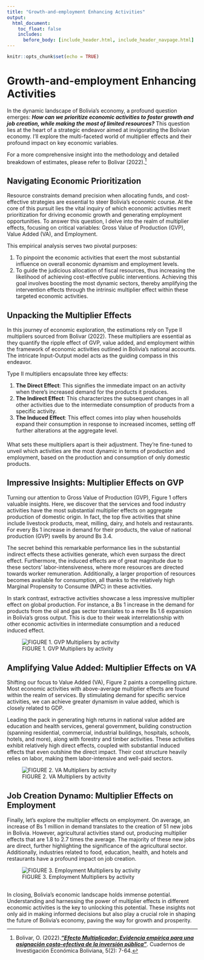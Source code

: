 ```yaml
---
title: "Growth-and-employment Enhancing Activities"
output:
  html_document:
    toc_float: false
    includes:
      before_body: [include_header.html, include_header_navpage.html]
---
```


```r
knitr::opts_chunk$set(echo = TRUE)
```

# Growth-and-employment Enhancing Activities

In the dynamic landscape of Bolivia's economy, a profound question emerges: ***How can we prioritize economic activities to foster growth and job creation, while making the most of limited resources?*** This question lies at the heart of a strategic endeavor aimed at invigorating the Bolivian economy. I'll explore the multi-faceted world of multiplier effects and their profound impact on key economic variables.

For a more comprehensive insight into the methodology and detailed breakdown of estimates, please refer to Bolivar (2022).[^1]

## Navigating Economic Prioritization

Resource constraints demand precision when allocating funds, and cost-effective strategies are essential to steer Bolivia's economic course. At the core of this pursuit lies the vital inquiry of which economic activities merit prioritization for driving economic growth and generating employment opportunities. To answer this question, I delve into the realm of multiplier effects, focusing on critical variables: Gross Value of Production (GVP), Value Added (VA), and Employment.

This empirical analysis serves two pivotal purposes:

1.  To pinpoint the economic activities that exert the most substantial influence on overall economic dynamism and employment levels.
2.  To guide the judicious allocation of fiscal resources, thus increasing the likelihood of achieving cost-effective public interventions. Achieving this goal involves boosting the most dynamic sectors, thereby amplifying the intervention effects through the intrinsic multiplier effect within these targeted economic activities.

## Unpacking the Multiplier Effects

In this journey of economic exploration, the estimations rely on Type II multipliers sourced from Bolivar (2022). These multipliers are essential as they quantify the ripple effect of GVP, value added, and employment within the framework of economic activities outlined in Bolivia's national accounts. The intricate Input-Output model acts as the guiding compass in this endeavor.

Type II multipliers encapsulate three key effects:

1.  **The Direct Effect**: This signifies the immediate impact on an activity when there's increased demand for the products it produces.
2.  **The Indirect Effect**: This characterizes the subsequent changes in all other activities due to the intermediate consumption of products from a specific activity.
3.  **The Induced Effect**: This effect comes into play when households expand their consumption in response to increased incomes, setting off further alterations at the aggregate level.


<div style="margin-bottom: 20px;"></div>
```{=tex}
\begin{equation}
    \mbox{ Type II multipliers } = \mbox{ Direct Effect } + \mbox{ Indirect Effect } + \mbox{ Induced Effect }
\end{equation}
```
<div style="margin-bottom: 20px;"></div>

What sets these multipliers apart is their adjustment. They're fine-tuned to unveil which activities are the most dynamic in terms of production and employment, based on the production and consumption of only domestic products.

## Impressive Insights: Multiplier Effects on GVP

Turning our attention to Gross Value of Production (GVP), Figure 1 offers valuable insights. Here, we discover that the services and food industry activities have the most substantial multiplier effects on aggregate production of domestic origin. In fact, the top five activities that shine include livestock products, meat, milling, dairy, and hotels and restaurants. For every Bs 1 increase in demand for their products, the value of national production (GVP) swells by around Bs 3.4.

The secret behind this remarkable performance lies in the substantial indirect effects these activities generate, which even surpass the direct effect. Furthermore, the induced effects are of great magnitude due to these sectors' labor-intensiveness, where more resources are directed towards worker remuneration. Additionally, a larger proportion of resources becomes available for consumption, all thanks to the relatively high Marginal Propensity to Consume (MPC) in these activities.

In stark contrast, extractive activities showcase a less impressive multiplier effect on global production. For instance, a Bs 1 increase in the demand for products from the oil and gas sector translates to a mere Bs 1.6 expansion in Bolivia's gross output. This is due to their weak interrelationship with other economic activities in intermediate consumption and a reduced induced effect.

![FIGURE 1. GVP Multipliers by activity](Files_multipliers/multip_gvp.png)
<div style="margin-bottom: 30px;"></div>

## Amplifying Value Added: Multiplier Effects on VA

Shifting our focus to Value Added (VA), Figure 2 paints a compelling picture. Most economic activities with above-average multiplier effects are found within the realm of services. By stimulating demand for specific service activities, we can achieve greater dynamism in value added, which is closely related to GDP.

Leading the pack in generating high returns in national value added are education and health services, general government, building construction (spanning residential, commercial, industrial buildings, hospitals, schools, hotels, and more), along with forestry and timber activities. These activities exhibit relatively high direct effects, coupled with substantial induced effects that even outshine the direct impact. Their cost structure heavily relies on labor, making them labor-intensive and well-paid sectors.  

![FIGURE 2. VA Multipliers by activity](Files_multipliers/multip_va.png)
<div style="margin-bottom: 30px;"></div>

## Job Creation Dynamo: Multiplier Effects on Employment

Finally, let's explore the multiplier effects on employment. On average, an increase of Bs 1 million in demand translates to the creation of 51 new jobs in Bolivia. However, agricultural activities stand out, producing multiplier effects that are 1.8 to 2.7 times the average. The majority of these new jobs are direct, further highlighting the significance of the agricultural sector. Additionally, industries related to food, education, health, and hotels and restaurants have a profound impact on job creation.

![FIGURE 3. Employment Multipliers by activity](Files_multipliers/multip_employment.png)
<div style="margin-bottom: 30px;"></div>  

In closing, Bolivia's economic landscape holds immense potential. Understanding and harnessing the power of multiplier effects in different economic activities is the key to unlocking this potential. These insights not only aid in making informed decisions but also play a crucial role in shaping the future of Bolivia's economy, paving the way for growth and prosperity.


[^1]: Bolivar, O. (2022).[***"Efecto Multiplicador: Evidencia empírica para una asignación costo-efectiva de la inversión pública"***](https://osmarbolivar.weebly.com/uploads/1/4/5/6/145648625/multiplicadores.pdf). Cuadernos de Investigación Económica Boliviana, 5(2): 7-64.
